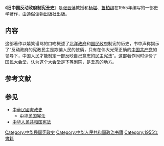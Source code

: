 {{multiple issues|
{{copypaste|time=2015-03-21T03:00:15+00:00}}
{{inappropriate tone|time=2015-03-21T03:00:15+00:00}}
{{pov|time=2015-03-21T03:00:15+00:00}}
{{unreferenced|time=2015-03-21T03:00:15+00:00}}
}}

《'''旧中国反动政府制宪丑史'''》是[[张晋藩|张晋藩]]教授和[[杨堪|杨堪]]、[[鲁柏编|鲁柏编]]在1955年编写的一部史学著作，由[[通俗读物出版社|通俗读物出版社]]出版。

==内容==
这部著作以嬉笑谩骂的口吻概述了[[北洋政府|北洋政府]]和[[国民政府|国民政府]]制宪的历史，书中声称揭示了“反动政府的宪政民主是欺骗人民的伎俩，只有在伟大光荣正确的[[中国共产党|中国共产党]]的领导下，中国人民才能制定一部反映自己意志的民主宪法”。这部著作同时评价了[[国民大会堂|国民大会堂]]，认为这个大会堂是下等剧院，是丑恶的地方。

== 参考文献 ==
{{Reflist}}

== 参见 ==
{{Portal|中华人民共和国|中华民国|书籍}}
* [[中華民國憲政史|中華民國憲政史]]
** [[中华民国宪法|中华民国宪法]]
* [[中华人民共和国宪法|中华人民共和国宪法]]

[[Category:中华民国宪政史|Category:中华民国宪政史]]
[[Category:中华人民共和国政治书籍|Category:中华人民共和国政治书籍]]
[[Category:1955年書籍|Category:1955年書籍]]